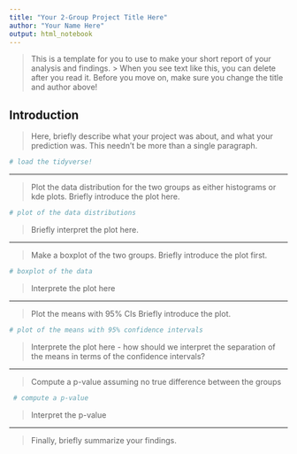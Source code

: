 ```yaml
---
title: "Your 2-Group Project Title Here"
author: "Your Name Here"
output: html_notebook
---
```


> This is a template for you to use to make your short report of your analysis and findings. > When you see text like this, you can delete after you read it.
> Before you move on, make sure you change the title and author above!

## Introduction
 
> Here, briefly describe what your project was about, and what your prediction was.
> This needn't be more than a single paragraph. 

```r
# load the tidyverse!
```

---

> Plot the data distribution for the two groups as either histograms or kde plots.
> Briefly introduce the plot here.

```r
# plot of the data distributions

```

> Briefly interpret the plot here.

---

> Make a boxplot of the two groups.
> Briefly introduce the plot first.

```r
# boxplot of the data

```

> Interprete the plot here

---

> Plot the means with 95% CIs
> Briefly introduce the plot.

```r
# plot of the means with 95% confidence intervals

```

> Interprete the plot here - how should we interpret the separation of the means
> in terms of the confidence intervals?

---

> Compute a p-value assuming no true difference between the groups

```r
 # compute a p-value
```

> Interpret the p-value

---

> Finally, briefly summarize your findings.


